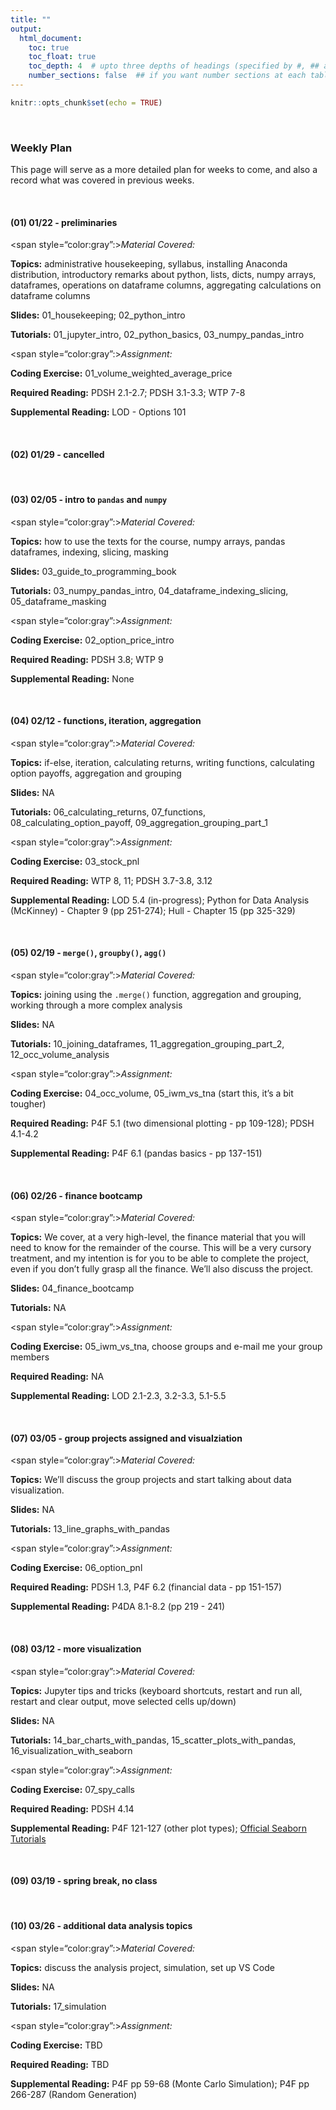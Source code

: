 ```yaml
---
title: ""
output:
  html_document:
    toc: true
    toc_float: true
    toc_depth: 4  # upto three depths of headings (specified by #, ## and ###)
    number_sections: false  ## if you want number sections at each table header
---
```


```r
knitr::opts_chunk$set(echo = TRUE)
```

&nbsp;

### **Weekly Plan**

This page will serve as a more detailed plan for weeks to come, and also a record what was covered in previous weeks.

&nbsp;


#### (01) 01/22 - preliminaries

<span style="color:gray":>*Material Covered:*</span> 

**Topics:** administrative housekeeping, syllabus, installing Anaconda distribution, introductory remarks about python, lists, dicts, numpy arrays, dataframes, operations on dataframe columns, aggregating calculations on dataframe columns

**Slides:** 01_housekeeping; 02_python_intro

**Tutorials:** 01_jupyter_intro, 02_python_basics, 03_numpy_pandas_intro

<span style="color:gray":>*Assignment:*</span> 

**Coding Exercise:** 01_volume_weighted_average_price

**Required Reading:** PDSH 2.1-2.7; PDSH 3.1-3.3; WTP 7-8

**Supplemental Reading:** LOD - Options 101


&nbsp;

#### (02) 01/29 - **cancelled**


&nbsp;

#### (03) 02/05 - intro to `pandas` and `numpy`


<span style="color:gray":>*Material Covered:*</span> 

**Topics:** how to use the texts for the course, numpy arrays, pandas dataframes, indexing, slicing, masking

**Slides:** 03_guide_to_programming_book

**Tutorials:** 03_numpy_pandas_intro, 04_dataframe_indexing_slicing, 05_dataframe_masking

<span style="color:gray":>*Assignment:*</span> 

**Coding Exercise:** 02_option_price_intro

**Required Reading:** PDSH 3.8; WTP 9

**Supplemental Reading:** None

&nbsp;


#### (04) 02/12 - functions, iteration, aggregation


<span style="color:gray":>*Material Covered:*</span> 

**Topics:** if-else, iteration, calculating returns, writing functions, calculating option payoffs, aggregation and grouping

**Slides:** NA

**Tutorials:** 06_calculating_returns, 07_functions, 08_calculating_option_payoff, 09_aggregation_grouping_part_1

<span style="color:gray":>*Assignment:*</span> 

**Coding Exercise:** 03_stock_pnl

**Required Reading:** WTP 8, 11; PDSH 3.7-3.8, 3.12

**Supplemental Reading:** LOD 5.4 (in-progress); Python for Data Analysis (McKinney) - Chapter 9 (pp 251-274); Hull - Chapter 15 (pp 325-329)

&nbsp;


#### (05) 02/19 - `merge()`, `groupby()`, `agg()`


<span style="color:gray":>*Material Covered:*</span> 

**Topics:** joining using the `.merge()` function, aggregation and grouping, working through a more complex analysis

**Slides:** NA

**Tutorials:** 10_joining_dataframes, 11_aggregation_grouping_part_2, 12_occ_volume_analysis

<span style="color:gray":>*Assignment:*</span> 

**Coding Exercise:** 04_occ_volume, 05_iwm_vs_tna (start this, it's a bit tougher)

**Required Reading:** P4F 5.1 (two dimensional plotting - pp 109-128); PDSH 4.1-4.2

**Supplemental Reading:** P4F 6.1 (pandas basics - pp 137-151)


&nbsp;


#### (06) 02/26 - finance bootcamp


<span style="color:gray":>*Material Covered:*</span> 

**Topics:** We cover, at a very high-level, the finance material that you will need to know for the remainder of the course.  This will be a very cursory treatment, and my intention is for you to be able to complete the project, even if you don't fully grasp all the finance.  We'll also discuss the project.

**Slides:** 04_finance_bootcamp

**Tutorials:** NA

<span style="color:gray":>*Assignment:*</span> 

**Coding Exercise:** 05_iwm_vs_tna, choose groups and e-mail me your group members

**Required Reading:** NA

**Supplemental Reading:** LOD 2.1-2.3, 3.2-3.3, 5.1-5.5 

&nbsp;

#### (07) 03/05 - group projects assigned and visualziation


<span style="color:gray":>*Material Covered:*</span> 

**Topics:** We'll discuss the group projects and start talking about data visualization.

**Slides:** NA

**Tutorials:** 13_line_graphs_with_pandas

<span style="color:gray":>*Assignment:*</span> 

**Coding Exercise:** 06_option_pnl

**Required Reading:** PDSH 1.3, P4F 6.2 (financial data - pp 151-157)

**Supplemental Reading:** P4DA 8.1-8.2 (pp 219 - 241)

&nbsp;


#### (08) 03/12 - more visualization


<span style="color:gray":>*Material Covered:*</span> 

**Topics:** Jupyter tips and tricks (keyboard shortcuts, restart and run all, restart and clear output, move selected cells up/down)

**Slides:** NA

**Tutorials:** 14_bar_charts_with_pandas, 15_scatter_plots_with_pandas, 16_visualization_with_seaborn

<span style="color:gray":>*Assignment:*</span> 

**Coding Exercise:** 07_spy_calls

**Required Reading:** PDSH 4.14 

**Supplemental Reading:** P4F 121-127 (other plot types); [Official Seaborn Tutorials](https://seaborn.pydata.org/tutorial.html)

&nbsp;


#### (09) 03/19 - spring break, no class

&nbsp;

#### (10) 03/26 - additional data analysis topics


<span style="color:gray":>*Material Covered:*</span> 

**Topics:** discuss the analysis project, simulation, set up VS Code

**Slides:** NA

**Tutorials:** 17_simulation

<span style="color:gray":>*Assignment:*</span> 

**Coding Exercise:** TBD

**Required Reading:** TBD 

**Supplemental Reading:** P4F pp 59-68 (Monte Carlo Simulation); P4F pp 266-287 (Random Generation)


